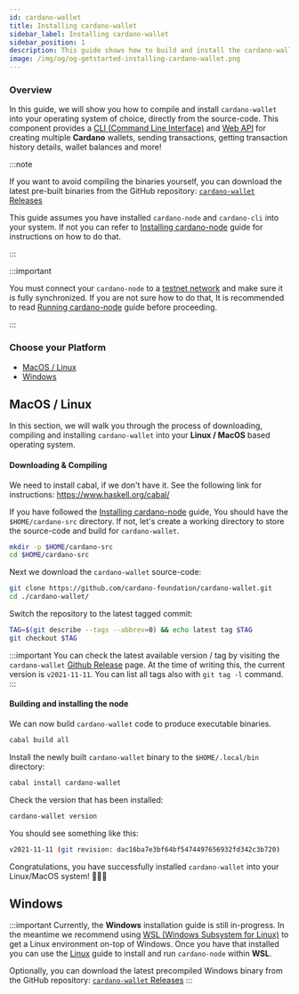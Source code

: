 ```yaml
---
id: cardano-wallet
title: Installing cardano-wallet
sidebar_label: Installing cardano-wallet
sidebar_position: 1
description: This guide shows how to build and install the cardano-wallet from the source-code for all major Operating Systems
image: /img/og/og-getstarted-installing-cardano-wallet.png
---
```


### Overview 

In this guide, we will show you how to compile and install `cardano-wallet` into your operating system of choice, directly from the source-code. This component provides a [CLI (Command Line Interface)](https://en.wikipedia.org/wiki/Command-line_interface) and [Web API](https://en.wikipedia.org/wiki/Web_API) for creating multiple **Cardano** wallets, sending transactions, getting transaction history details, wallet balances and more!

:::note

If you want to avoid compiling the binaries yourself, you can download the latest pre-built binaries from the GitHub repository:  [`cardano-wallet` Releases](https://github.com/cardano-foundation/cardano-wallet/releases)

  
This guide assumes you have installed `cardano-node` and `cardano-cli` into your system. If not you can refer to [Installing cardano-node](docs/get-started/cardano-node/installing-cardano-node.md) guide for instructions on how to do that.

:::

:::important

You must connect your `cardano-node` to a [testnet network](docs/get-started/testnets-and-devnets.md) and make sure it is fully synchronized. If you are not sure how to do that, It is recommended to read [Running cardano-node](docs/get-started/cardano-node/running-cardano.md) guide before proceeding.

:::

### Choose your Platform

* [MacOS / Linux](#macos--linux)
* [Windows](#windows)

## MacOS / Linux

In this section, we will walk you through the process of downloading, compiling and installing `cardano-wallet` into your **Linux / MacOS** based operating system. 

#### Downloading & Compiling

We need to install cabal, if we don't have it. See the following link for instructions: https://www.haskell.org/cabal/

If you have followed the [Installing cardano-node](docs/get-started/cardano-node/installing-cardano-node.md) guide, You should have the `$HOME/cardano-src` directory. If not, let's create a working directory to store the source-code and build for `cardano-wallet`.

```bash
mkdir -p $HOME/cardano-src
cd $HOME/cardano-src
```

Next we download the `cardano-wallet` source-code: 

```bash
git clone https://github.com/cardano-foundation/cardano-wallet.git 
cd ./cardano-wallet/ 
```

Switch the repository to the latest tagged commit: 

```bash
TAG=$(git describe --tags --abbrev=0) && echo latest tag $TAG 
git checkout $TAG
```

:::important
You can check the latest available version / tag by visiting the `cardano-wallet` [Github Release](https://github.com/cardano-foundation/cardano-wallet/releases) page. At the time of writing this, the current version is `v2021-11-11`. You can list all tags also with `git tag -l` command.
:::

#### Building and installing the node

We can now build `cardano-wallet` code to produce executable binaries.

```bash
cabal build all
```

Install the newly built `cardano-wallet` binary to the `$HOME/.local/bin` directory:

```bash
cabal install cardano-wallet
```

Check the version that has been installed:

```bash
cardano-wallet version
```

You should see something like this: 

```bash
v2021-11-11 (git revision: dac16ba7e3bf64bf5474497656932fd342c3b720)
```

Congratulations, you have successfully installed `cardano-wallet` into your Linux/MacOS system! 🎉🎉🎉

## Windows

:::important
Currently, the **Windows** installation guide is still in-progress. In the meantime we recommend using [WSL (Windows Subsystem for Linux)](https://docs.microsoft.com/en-us/windows/wsl/) to get a Linux environment on-top of Windows. Once you have that installed you can use the [Linux](#linux) guide to install and run `cardano-node` within **WSL**.

Optionally, you can download the latest precompiled Windows binary from the GitHub repository:  [`cardano-wallet` Releases](https://github.com/cardano-foundation/cardano-wallet/releases)
:::
